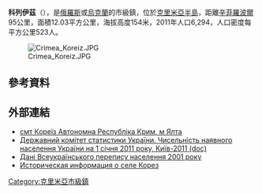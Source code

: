 {{No footnotes|time=2015-09-16T14:56:58+00:00}}
{{coord|44|26|6|N|34|05|38|E|scale:30000|display=title}}

'''科列伊茲'''（{{lang-ru|Кореиз}}），是[[俄羅斯|俄羅斯]]或[[烏克蘭|烏克蘭]]的市級鎮，位於[[克里米亞半島|克里米亞半島]]，距離[[辛菲羅波爾|辛菲羅波爾]]95公里，面積12.03平方公里，海拔高度154米，2011年人口6,294，人口密度每平方公里523人。

[[Image:Crimea_Koreiz.JPG|right]]

==參考資料==
{{reflist}}

==外部連結==
* [http://gska2.rada.gov.ua/pls/z7502/A005?rdat1=17.02.2009&rf7571=1295 смт Кореїз Автономна Республіка Крим, м Ялта]{{dead link|date=2018年4月 |bot=InternetArchiveBot |fix-attempted=yes }}
* [https://web.archive.org/web/20121010205321/http://stat6.stat.lviv.ua/PXWEB2007/ukr/publ/2011/chnas.zip Державний комітет статистики України. Чисельність наявного населення України на 1 січня 2011 року, Київ-2011 (doc)]
* [http://www.ukrcensus.gov.ua/rus/results/total_population/structure_population/sel_1/?box=1.1W&k_t=01&rn=01119&id=&botton=cens_db Дані Всеукраїнського перепису населення 2001 року]{{dead link|date=2018年4月 |bot=InternetArchiveBot |fix-attempted=yes }}
* [http://www.surnameindex.info/info/tavrida/yalta/korez/index.html Историческая информация о селе Корез] {{Wayback|url=http://www.surnameindex.info/info/tavrida/yalta/korez/index.html |date=20210507180003 }} {{ref-ru}}

{{DEFAULTSORT:Кореїз}}
[[Category:克里米亞市級鎮|Category:克里米亞市級鎮]]


{{Crimea-geo-stub}}